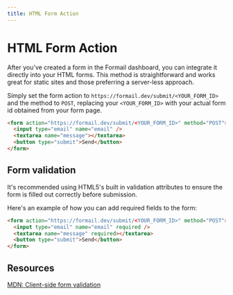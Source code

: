 ```yaml
---
title: HTML Form Action
---
```


# HTML Form Action

After you've created a form in the Formail dashboard, you can integrate it directly into your HTML forms. This method is straightforward and works great for static sites and those preferring a server-less approach.

Simply set the form action to `https://formail.dev/submit/<YOUR_FORM_ID>` and the method to `POST`, replacing your `<YOUR_FORM_ID>` with your actual form id obtained from your form page.

```html copy
<form action="https://formail.dev/submit/<YOUR_FORM_ID>" method="POST">
  <input type="email" name="email" />
  <textarea name="message"></textarea>
  <button type="submit">Send</button>
</form>
```

## Form validation

It's recommended using HTML5's built in validation attributes to ensure the form is filled out correctly before submission.

Here's an example of how you can add required fields to the form:

```html copy
<form action="https://formail.dev/submit/<YOUR_FORM_ID>" method="POST">
  <input type="email" name="email" required />
  <textarea name="message" required></textarea>
  <button type="submit">Send</button>
</form>
```

## Resources

[MDN: Client-side form validation](https://developer.mozilla.org/en-US/docs/Learn/HTML/Forms/Form_validation)

